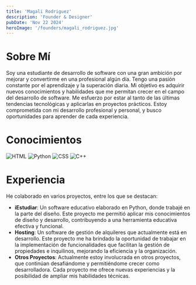 ```yaml
---
title: 'Magali Rodriguez'
description: 'Founder & Designer'
pubDate: 'Nov 22 2024'
heroImage: '/founders/magali_rodriguez.jpg'
---
```

# Sobre Mí

Soy una estudiante de desarrollo de software con una gran ambición por mejorar y convertirme en una profesional algún día. Tengo una pasión constante por el aprendizaje y la superación diaria. Mi objetivo es adquirir nuevos conocimientos y habilidades que me permitan crecer en el campo del desarrollo de software. Me esfuerzo por estar al tanto de las últimas tendencias tecnológicas y aplicarlas en proyectos prácticos. Estoy comprometida con mi desarrollo profesional y personal, y busco oportunidades para aprender de cada experiencia.

# Conocimientos

![HTML](ruta_a_la_imagen_html)
![Python](ruta_a_la_imagen_python)
![CSS](ruta_a_la_imagen_css)
![C++](ruta_a_la_imagen_c++)

# Experiencia

He colaborado en varios proyectos, entre los que se destacan:

- **iEstudiar**: Un software educativo elaborado en Python, donde trabajé en la parte del diseño. Este proyecto me permitió aplicar mis conocimientos de diseño y desarrollo, contribuyendo a una herramienta educativa efectiva y funcional.
- **Hosting**: Un software de gestión de alquileres que actualmente está en desarrollo. Este proyecto me ha brindado la oportunidad de trabajar en la implementación de funcionalidades que facilitan la gestión de propiedades e inquilinos, mejorando la eficiencia y la organización.
- **Otros Proyectos**: Actualmente estoy involucrada en otros proyectos, que continúan desafiándome y permitiéndome crecer como desarrolladora. Cada proyecto me ofrece nuevas experiencias y la posibilidad de ampliar mis habilidades técnicas.


